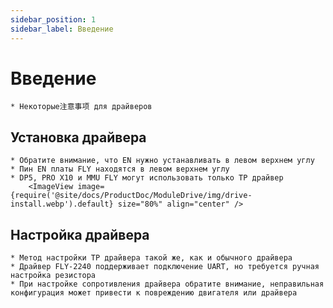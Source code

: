 ```yaml
---
sidebar_position: 1
sidebar_label: Введение
---
```




# Введение

    * Некоторые注意事项 для драйверов


## Установка драйвера

    * Обратите внимание, что EN нужно устанавливать в левом верхнем углу
    * Пин EN платы FLY находятся в левом верхнем углу
    * DP5, PRO X10 и MMU FLY могут использовать только TP драйвер
        <ImageView image={require('@site/docs/ProductDoc/ModuleDrive/img/drive-install.webp').default} size="80%" align="center" />

## Настройка драйвера

    * Метод настройки TP драйвера такой же, как и обычного драйвера
    * Драйвер FLY-2240 поддерживает подключение UART, но требуется ручная настройка резистора
    * При настройке сопротивления драйвера обратите внимание, неправильная конфигурация может привести к повреждению двигателя или драйвера


